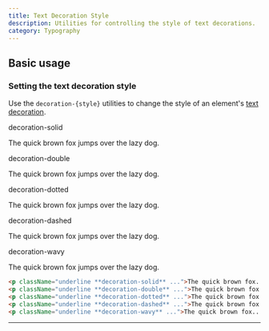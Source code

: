 ```yaml
---
title: Text Decoration Style
description: Utilities for controlling the style of text decorations.
category: Typography
---
```



## Basic usage

### Setting the text decoration style

Use the `decoration-{style}` utilities to change the style of an element's [text decoration](/docs/text-decoration).

<Example>
  <div className="flex flex-col gap-8 text-slate-900 dark:text-slate-200">
    <div>
      <div className="font-medium text-sm text-slate-500 font-mono mb-3 dark:text-slate-400">decoration-solid</div>
      <p className="text-lg font-medium underline decoration-solid">The quick brown fox jumps over the lazy dog.</p>
    </div>
    <div>
      <div className="font-medium text-sm text-slate-500 font-mono mb-3 dark:text-slate-400">decoration-double</div>
      <p className="text-lg font-medium underline decoration-double">The quick brown fox jumps over the lazy dog.</p>
    </div>
    <div>
      <div className="font-medium text-sm text-slate-500 font-mono mb-3 dark:text-slate-400">decoration-dotted</div>
      <p className="text-lg font-medium underline decoration-dotted">The quick brown fox jumps over the lazy dog.</p>
    </div>
    <div>
      <div className="font-medium text-sm text-slate-500 font-mono mb-3 dark:text-slate-400">decoration-dashed</div>
      <p className="text-lg font-medium underline decoration-dashed">The quick brown fox jumps over the lazy dog.</p>
    </div>
    <div>
      <div className="font-medium text-sm text-slate-500 font-mono mb-3 dark:text-slate-400">decoration-wavy</div>
      <p className="text-lg font-medium underline decoration-wavy">The quick brown fox jumps over the lazy dog.</p>
    </div>
  </div>
</Example>

```html
<p className="underline **decoration-solid** ...">The quick brown fox...</p>
<p className="underline **decoration-double** ...">The quick brown fox...</p>
<p className="underline **decoration-dotted** ...">The quick brown fox...</p>
<p className="underline **decoration-dashed** ...">The quick brown fox...</p>
<p className="underline **decoration-wavy** ...">The quick brown fox...</p>
```

---
